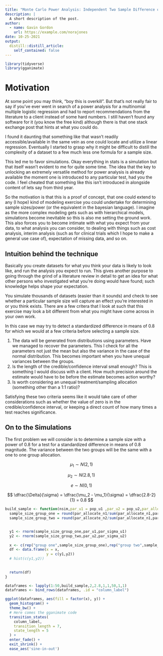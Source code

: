 ```yaml
---
title: "Monte Carlo Power Analysis: Independent Two Sample Difference of Means"
description: |
  A short description of the post.
author:
  - name: Gavin Gordon
    url: https://example.com/norajones
date: 10-25-2021
output:
  distill::distill_article:
    self_contained: false
---
```


```r
library(tidyverse)
library(gganimate)
```

# Motivation 

At some point you may think, "boy this is overkill". But that's not really fair to say if you've ever went in search of a power analysis for a multinomial multiple logistic regression and had to report recommendations from the literature to a client instead of some hard numbers. I still haven't found any software for it (you know the free kind) although there is that one stack exchange post that hints at what you could do.

I found it daunting that something like that wasn't readily accessible/available in the same vein as one could locate and utilize a linear regression. Eventually I started to grasp why it might be difficult to distill the complexity of a dataset to a few much less one formula for a sample size.

This led me to favor simulations. Okay everything in stats is a simulation but that itself wasn't evident to me for quite some time. The idea that the key to unlocking an extremely versatile method for power analysis is already available the moment one is introduced to any particular test, had you the code. I feel cheated that something like this isn't introduced in alongside content of lets say from third year.

So the motivation is that this is a proof of concept, that one could extend to any (I hope) kind of modeling exercise you could undertake for determining sample sizes/power (or the equivalent in the bayesian language). I imagine as the more complex modeling gets such as with hierarchical models, simulations become inevitable so this is also me setting the ground work. This also forces you to become intimate with what you expect from your data, to what analysis you can consider, to dealing with things such as cost analysis, interim analysis (such as for clinical trials which I hope to make a general use case of), expectation of missing data, and so on.

## Intuition behind the technique

Basically you create datasets for what you think your data is likely to look like, and run the analysis you expect to run. This gives another purpose to going through the grind of a literature review in detail to get an idea for what other persons who investigated what you're doing would have found; such knowledge helps shape your expectation.

You simulate thousands of datasets (easier than it sounds) and check to see whether a particular sample size will capture an effect you're interested in or you think exists. There are a few critera that I look at such that this exercise may look a bit different from what you might have come across in your own work.

In this case we may try to detect a standardized difference in means of 0.8 for which we would at a few criteria before selecting a sample size.

1.  The data will be generated from distributions using parameters. Have we managed to recover the parameters. This I check for all the parameters not just the mean but also the variance in the case of the normal distribution. This becomes important when you have unequal variances between the groups.
2.  Is the length of the credible/confidence interval small enough? This is something I would discuss with a client. How much precision around the estimate would have to be before the estimate becomes action worthy?
3.  Is worth considering an unequal treatment/sampling allocation (something other than a 1:1 ratio)?

Satisfying these two criteria seems like it would take care of other considerations such as whether the value of zero is in the credible/confidence interval, or keeping a direct count of how many times a test reaches significance.

## On to the Simulations 

The first problem we will consider is to determine a sample size with a power of 0.8 for a test for a standardized difference in means of 0.8 magnitude. The variance between the two groups will be the same with a one to one group allocation.

$$
\mu_1 \sim N(2,1) 
$$

$$
\mu_2 \sim N(2.8,1)
$$

$$
e \sim N(0,1)
$$

$$
\dfrac{\Delta}{\sigma} = \dfrac{\mu_2 - \mu_1}{\sigma} = \dfrac{2.8-2}{1} = 0.8
$$

```r
build_sample <- function(nsim,par_u1 = pop_u1 ,par_u2 = pop_u2,par_allocate_n1 = allocate_n1,par_allocate_n2 = allocate_n2,par_sample_size,par_sigma_u1 = sigma_u1,par_sigma_u2 = sigma_u2){
  sample_size_group_one = round(par_allocate_n1/sum(par_allocate_n1,par_allocate_n2) * par_sample_size)
  sample_size_group_two = round(par_allocate_n2/sum(par_allocate_n1,par_allocate_n2) * par_sample_size)
  

  y1 <- rnorm(sample_size_group_one,par_u1,par_sigma_u1)
  y2 <- rnorm(sample_size_group_two,par_u2,par_sigma_u2)
  
  x <- c(rep("group one",sample_size_group_one),rep("group two",sample_size_group_two))
  df <- data.frame(x = x,
                   y = c(y1,y2))
  # hist(c(y1,y2))
  
  
  return(df)
}

dataframes <- lapply(1:50,build_sample,2,2.8,1,1,50,1,1)
dataframes <- bind_rows(dataframes, .id = "column_label")

ggplot(dataframes, aes(fill = factor(x), y)) + 
  geom_histogram() + 
  theme_bw() + 
  # Here comes the gganimate code
  transition_states(
    column_label,
    transition_length = 7,
    state_length = 5
  ) +
  enter_fade() + 
  exit_shrink() +
  ease_aes('sine-in-out')
```
